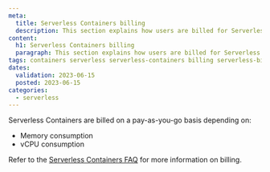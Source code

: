 ```yaml
---
meta:
  title: Serverless Containers billing
  description: This section explains how users are billed for Serverless Containers
content:
  h1: Serverless Containers billing
  paragraph: This section explains how users are billed for Serverless Containers
tags: containers serverless serverless-containers billing serverless-billing serverless-containers-billing
dates:
  validation: 2023-06-15
  posted: 2023-06-15
categories:
  - serverless
---
```


Serverless Containers are billed on a pay-as-you-go basis depending on: 

* Memory consumption
* vCPU consumption

Refer to the [Serverless Containers FAQ](/faq/serverless-containers/#how-am-i-billed-for-serverless-containers) for more information on billing.